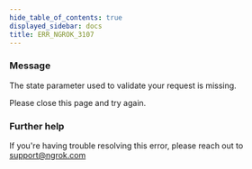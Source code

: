```yaml
---
hide_table_of_contents: true
displayed_sidebar: docs
title: ERR_NGROK_3107
---
```




### Message

The state parameter used to validate your request is missing.

Please close this page and try again.

<ErrorDetails error="err_ngrok_3107" />

### Further help

If you're having trouble resolving this error, please reach out to [support@ngrok.com](mailto:support@ngrok.com?subject=Help%20with%20ERR_NGROK_3107)
